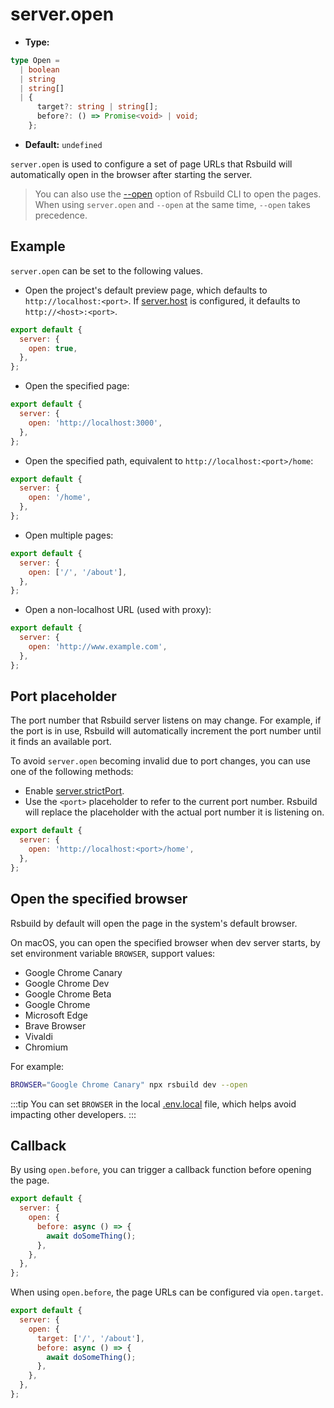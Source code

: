 # server.open

- **Type:**

```ts
type Open =
  | boolean
  | string
  | string[]
  | {
      target?: string | string[];
      before?: () => Promise<void> | void;
    };
```

- **Default:** `undefined`

`server.open` is used to configure a set of page URLs that Rsbuild will automatically open in the browser after starting the server.

> You can also use the [--open](/guide/basic/cli#opening-page) option of Rsbuild CLI to open the pages. When using `server.open` and `--open` at the same time, `--open` takes precedence.

## Example

`server.open` can be set to the following values.

- Open the project's default preview page, which defaults to `http://localhost:<port>`. If [server.host](/config/server/host) is configured, it defaults to `http://<host>:<port>`.

```js
export default {
  server: {
    open: true,
  },
};
```

- Open the specified page:

```js
export default {
  server: {
    open: 'http://localhost:3000',
  },
};
```

- Open the specified path, equivalent to `http://localhost:<port>/home`:

```js
export default {
  server: {
    open: '/home',
  },
};
```

- Open multiple pages:

```js
export default {
  server: {
    open: ['/', '/about'],
  },
};
```

- Open a non-localhost URL (used with proxy):

```js
export default {
  server: {
    open: 'http://www.example.com',
  },
};
```

## Port placeholder

The port number that Rsbuild server listens on may change. For example, if the port is in use, Rsbuild will automatically increment the port number until it finds an available port.

To avoid `server.open` becoming invalid due to port changes, you can use one of the following methods:

- Enable [server.strictPort](/config/server/strict-port).
- Use the `<port>` placeholder to refer to the current port number. Rsbuild will replace the placeholder with the actual port number it is listening on.

```js
export default {
  server: {
    open: 'http://localhost:<port>/home',
  },
};
```

## Open the specified browser

Rsbuild by default will open the page in the system's default browser.

On macOS, you can open the specified browser when dev server starts, by set environment variable `BROWSER`, support values:

- Google Chrome Canary
- Google Chrome Dev
- Google Chrome Beta
- Google Chrome
- Microsoft Edge
- Brave Browser
- Vivaldi
- Chromium

For example:

```bash
BROWSER="Google Chrome Canary" npx rsbuild dev --open
```

:::tip
You can set `BROWSER` in the local [.env.local](/guide/advanced/env-vars#env-file) file, which helps avoid impacting other developers.
:::

## Callback

By using `open.before`, you can trigger a callback function before opening the page.

```js
export default {
  server: {
    open: {
      before: async () => {
        await doSomeThing();
      },
    },
  },
};
```

When using `open.before`, the page URLs can be configured via `open.target`.

```js
export default {
  server: {
    open: {
      target: ['/', '/about'],
      before: async () => {
        await doSomeThing();
      },
    },
  },
};
```
